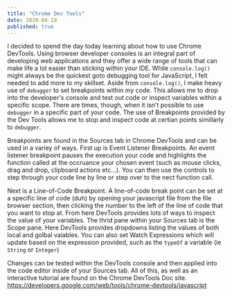 ```yaml
---
title: "Chrome Dev Tools"
date: 2020-04-10
published: true
---
```


I decided to spend the day today learning about how to use Chrome DevTools. Using browser developer consoles is an integral part of developing web applications and they offer a wide range of tools that can make life a lot easier than sticking within your IDE. While `console.log()` might always be the quickest goto debugging tool for JavaScript, I felt needed to add more to my skillset. Aside from `console.log()`, I make heavy use of `debugger` to set breakpoints within my code. This allows me to drop into the developer's console and test out code or inspect variables within a specific scope. There are times, though, when it isn't possible to use `debugger` in a specific part of your code. The use of Breakpoints provided by the Dev Tools allows me to stop and inspect code at certian points simillarly to `debugger`.

Breakpoints are found in the Sources tab in Chrome DevTools and can be used in a variey of ways. First up is Event Listener Breakpoints. An event listener breakpoint pauses the execution your code and highlights the function called at the occruance your chosen event (such as mouse clicks, drag and drop, clipboard actions etc...). You can then use the controls to step through your code line by line or step over to the nect function call.   

Next is a Line-of-Code Breakpoint. A line-of-code break point can be set at a specific line of code (duh) by opening your javascript file from the file browser section, then clicking the number to the left of the line of code that you want to stop at. From here DevTools provides lots of ways to inspect the value of your variables. The thrid pane within your Sources tab is the Scope pane. Here DevTools provides dropdowns listing the values of both local and golbal vaiables. You can also set Watch Expressions which will update based on the expression provided, such as the `typeOf` a variable (ie `String` or `Integer`)

Changes can be tested within the DevTools console and then applied into the code editor inside of your Sources tab. 
All of this, as well as an interactive tutorial are found on the Chrome DevTools Doc site. https://developers.google.com/web/tools/chrome-devtools/javascript

